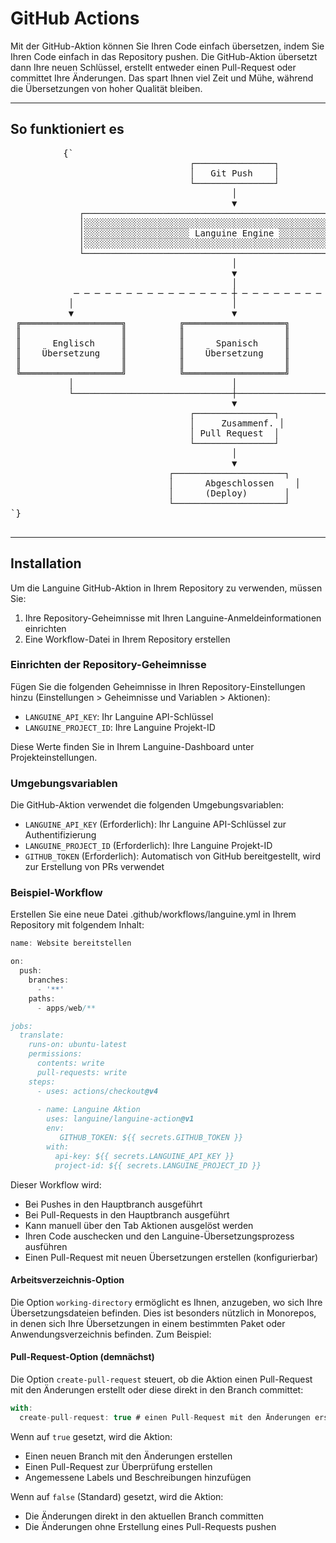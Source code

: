 # GitHub Actions

Mit der GitHub-Aktion können Sie Ihren Code einfach übersetzen, indem Sie Ihren Code einfach in das Repository pushen. Die GitHub-Aktion übersetzt dann Ihre neuen Schlüssel, erstellt entweder einen Pull-Request oder committet Ihre Änderungen.
Das spart Ihnen viel Zeit und Mühe, während die Übersetzungen von hoher Qualität bleiben.

---

## So funktioniert es



<div className="flex flex-col items-center justify-center p-4 mb-8 h-[400px] sm:h-[500px] md:h-[650px]">
        <pre
          className="p-4 text-sm leading-5 scale-[0.5] sm:scale-[0.65] md:scale-90 transform-gpu"
          style={{
            fontFamily: "monospace",
            whiteSpace: "pre",
            textAlign: "left",
          }}
        >
          {`
                                  ┌───────────────┐
                                  │   Git Push    │
                                  └───────────────┘
                                          │
                                          ▼
             ┌─────────────────────────────────────────────────────────┐
             │░░░░░░░░░░░░░░░░░░░░░░░░░░░░░░░░░░░░░░░░░░░░░░░░░░░░░░░░░│
             │░░░░░░░░░░░░░░░░░░░░ Languine Engine ░░░░░░░░░░░░░░░░░░░░│
             │░░░░░░░░░░░░░░░░░░░░░░░░░░░░░░░░░░░░░░░░░░░░░░░░░░░░░░░░░│
             └─────────────────────────────────────────────────────────┘
                                          │
                                          ▼
                                          │
            ─ ─ ─ ─ ─ ─ ─ ─ ─ ─ ─ ─ ─ ─ ─ ┼ ─ ─ ─ ─ ─ ─ ─ ─ ─ ─ ─ ─ ─ ─ ─
           │                              │                              │
           ▼                              ▼                              ▼
 ╔═══════════════════╗          ╔═══════════════════╗          ╔═══════════════════╗
 ║                   ║          ║                   ║          ║                   ║
 ║      Englisch     ║          ║      Spanisch     ║          ║      Japanisch    ║
 ║    Übersetzung    ║          ║    Übersetzung    ║          ║     Übersetzung    ║
 ║                   ║          ║                   ║          ║                   ║
 ╚═══════════════════╝          ╚═══════════════════╝          ╚═══════════════════╝
           │                              │                              │
           └──────────────────────────────┼──────────────────────────────┘
                                          ▼
                                  ┌───────────────┐
                                  │     Zusammenf. │
                                  │ Pull Request  │
                                  └───────────────┘
                                          │
                                          ▼
                              ┌─────────────────────┐
                              │      Abgeschlossen    │
                              │      (Deploy)       │
                              └─────────────────────┘
`}
        </pre>
      </div>

---

## Installation

Um die Languine GitHub-Aktion in Ihrem Repository zu verwenden, müssen Sie:

1. Ihre Repository-Geheimnisse mit Ihren Languine-Anmeldeinformationen einrichten
2. Eine Workflow-Datei in Ihrem Repository erstellen

### Einrichten der Repository-Geheimnisse

Fügen Sie die folgenden Geheimnisse in Ihren Repository-Einstellungen hinzu (Einstellungen > Geheimnisse und Variablen > Aktionen):

- `LANGUINE_API_KEY`: Ihr Languine API-Schlüssel
- `LANGUINE_PROJECT_ID`: Ihre Languine Projekt-ID

Diese Werte finden Sie in Ihrem Languine-Dashboard unter Projekteinstellungen.



### Umgebungsvariablen

Die GitHub-Aktion verwendet die folgenden Umgebungsvariablen:
- `LANGUINE_API_KEY` (Erforderlich): Ihr Languine API-Schlüssel zur Authentifizierung
- `LANGUINE_PROJECT_ID` (Erforderlich): Ihre Languine Projekt-ID 
- `GITHUB_TOKEN` (Erforderlich): Automatisch von GitHub bereitgestellt, wird zur Erstellung von PRs verwendet

### Beispiel-Workflow

Erstellen Sie eine neue Datei .github/workflows/languine.yml in Ihrem Repository mit folgendem Inhalt:

```ts title=".github/workflows/release.yml"
name: Website bereitstellen

on:
  push:
    branches:
      - '**'
    paths:
      - apps/web/**

jobs:
  translate:
    runs-on: ubuntu-latest
    permissions:
      contents: write
      pull-requests: write
    steps:
      - uses: actions/checkout@v4
      
      - name: Languine Aktion
        uses: languine/languine-action@v1
        env:
           GITHUB_TOKEN: ${{ secrets.GITHUB_TOKEN }}
        with:
          api-key: ${{ secrets.LANGUINE_API_KEY }}
          project-id: ${{ secrets.LANGUINE_PROJECT_ID }}
```
 
 Dieser Workflow wird:
- Bei Pushes in den Hauptbranch ausgeführt
- Bei Pull-Requests in den Hauptbranch ausgeführt
- Kann manuell über den Tab Aktionen ausgelöst werden
- Ihren Code auschecken und den Languine-Übersetzungsprozess ausführen
- Einen Pull-Request mit neuen Übersetzungen erstellen (konfigurierbar)

#### Arbeitsverzeichnis-Option

Die Option `working-directory` ermöglicht es Ihnen, anzugeben, wo sich Ihre Übersetzungsdateien befinden. Dies ist besonders nützlich in Monorepos, in denen sich Ihre Übersetzungen in einem bestimmten Paket oder Anwendungsverzeichnis befinden. Zum Beispiel:

#### Pull-Request-Option (demnächst)

Die Option `create-pull-request` steuert, ob die Aktion einen Pull-Request mit den Änderungen erstellt oder diese direkt in den Branch committet:

```typescript title=".github/workflows/languine.yml"
with:
  create-pull-request: true # einen Pull-Request mit den Änderungen erstellen
```

Wenn auf `true` gesetzt, wird die Aktion:
- Einen neuen Branch mit den Änderungen erstellen
- Einen Pull-Request zur Überprüfung erstellen
- Angemessene Labels und Beschreibungen hinzufügen

Wenn auf `false` (Standard) gesetzt, wird die Aktion:
- Die Änderungen direkt in den aktuellen Branch committen
- Die Änderungen ohne Erstellung eines Pull-Requests pushen